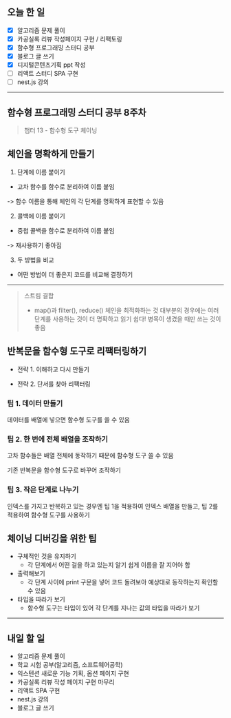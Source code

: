## 오늘 한 일

- [x] 알고리즘 문제 풀이
- [x] 카공실록 리뷰 작성페이지 구현 / 리팩토링
- [x] 함수형 프로그래밍 스터디 공부
- [x] 블로그 글 쓰기
- [x] 디지털콘텐츠기획 ppt 작성
- [ ] 리액트 스터디 SPA 구현
- [ ] nest.js 강의

---

## 함수형 프로그래밍 스터디 공부 8주차

> 챕터 13 - 함수형 도구 체이닝

## 체인을 명확하게 만들기

1. 단계에 이름 붙이기

- 고차 함수를 함수로 분리하여 이름 붙임

-> 함수 이름을 통해 체인의 각 단계를 명확하게 표현할 수 있음

2. 콜백에 이름 붙이기

- 중첩 콜백을 함수로 분리하여 이름 붙임

-> 재사용하기 좋아짐

3. 두 방법을 비교

- 어떤 방법이 더 좋은지 코드를 비교해 결정하기

---

> 스트림 결합
>
> - map()과 filter(), reduce() 체인을 최적화하는 것
>   대부분의 경우에는 여러 단계를 사용하는 것이 더 명확하고 읽기 쉽다! 병목이 생겼을 때만 쓰는 것이 좋음

## 반복문을 함수형 도구로 리팩터링하기

- 전략 1. 이해하고 다시 만들기

- 전략 2. 단서를 찾아 리팩터링

### 팁 1. 데이터 만들기

데이터를 배열에 넣으면 함수형 도구를 쓸 수 있음

### 팁 2. 한 번에 전체 배열을 조작하기

고차 함수들은 배열 전체에 동작하기 때문에 함수형 도구 쓸 수 있음

기존 반복문을 함수형 도구로 바꾸어 조작하기

### 팁 3. 작은 단계로 나누기

인덱스를 가지고 반복하고 있는 경우엔 팁 1을 적용하여 인덱스 배열을 만들고, 팁 2를 적용하여 함수형 도구를 사용하기

## 체이닝 디버깅을 위한 팁

- 구체적인 것을 유지하기
  - 각 단계에서 어떤 걸을 하고 있는지 알기 쉽게 이름을 잘 지어야 함
- 출력해보기
  - 각 단계 사이에 print 구문을 넣어 코드 돌려보아 예상대로 동작하는지 확인할 수 있음
- 타입을 따라가 보기
  - 함수형 도구는 타입이 있어 각 단계를 지나는 값의 타입을 따라가 보기

---

## 내일 할 일

- 알고리즘 문제 풀이
- 학교 시험 공부(알고리즘, 소프트웨어공학)
- 익스텐션 새로운 기능 기획, 옵션 페이지 구현
- 카공실록 리뷰 작성 페이지 구현 마무리
- 리액트 SPA 구현
- nest.js 강의
- 블로그 글 쓰기
